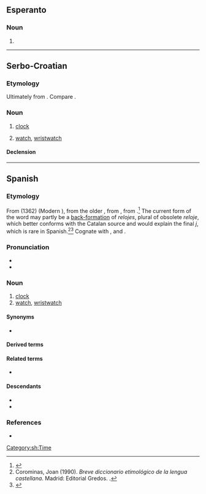 {{also|Reloj}}
==Esperanto==

===Noun===
{{eo-head}}

# {{eo-form of|rel|oj}}

----

==Serbo-Croatian==

===Etymology===
Ultimately from {{der|sh|grc-koi|ὡρολόγιον}}. Compare {{cog|el|ρολόι}}.

===Noun===
{{sh-noun|g=m}}
{{attention|sh|tone}}

# {{lb|sh|regional}} [[clock]]
#: {{syn|sh|sȃt}}
# {{lb|sh|regional}} [[watch]], [[wristwatch]]
#: {{syn|sh|sȃt}}

====Declension====
{{rfinfl|sh}}

[[Category:sh:Time]]

----

==Spanish==
{{wikipedia|lang=es}}

===Etymology===
From {{bor|es|roa-oca|relotge}} (1362) (Modern {{cog|ca|rellotge}}), from the older {{m|roa-oca|orollotge}}, from {{der|es|la|hōrologium}}, from {{der|es|grc|ὡρολόγιον}}.<ref>{{cite-book
|last=Gómez de Silva
|first=Guido
|year=1988
|title=Breve diccionario etimológico de la lengua española
|publisher=[[w:Fondo de Cultura Económica|Fondo de Cultura Económica]]
|location=Mexico
|language=es
|isbn=968-16-2812-8
}}</ref> The current form of the word may partly be a [[back-formation]] of ''relojes'', plural of obsolete ''reloje'', which better conforms with the Catalan source and would explain the final ''j'', which is rare in Spanish.<ref>Corominas, Joan (1990). ''Breve diccionario etimológico de la lengua castellana''. Madrid: Editorial Gredos. {{ISBN|84-249-1332-9}} {{ISBN|9788424913328}}.</ref><ref>{{cite-book
|last=Musa
|first=Héctor Eduardo
|year=2006
|title=Cómo mira y ve el argentino
|url=http://books.google.com/books?id=4MpdmSu66FQC&pg=PA101&lpg=PA101&dq=1362+relotge&source=bl&ots=qUw5xXkWUA&sig=lXEVYVT0UXSbygQQrPTJDnFgI6k&hl=en&ei=B8CwTuXREeWQsQK9-dm4AQ&sa=X&oi=book_result&ct=result&resnum=3&ved=0CDYQ6AEwAg#v=onepage&q=1362%20relotge&f=false
|publisher=Editorial Dunken
|location=Buenos Aires, Argentina
|language=es
|isbn=9870216218
}}</ref>
Cognate with {{cog|en|horologe}}, {{cog|fr|horloge}} and {{cog|it|orologio}}.

===Pronunciation===
* {{es-IPA}}
* {{es-IPA|relóg}}

===Noun===
{{es-noun|m|relojes}}

# [[clock]]
# [[watch]], [[wristwatch]]

====Synonyms====
* {{sense|watch|wristwatch}} {{l|es|reloj de pulsera|g=m}}

====Derived terms====
{{der3|es
|contra el reloj
|contrarreloj
|en sentido contrario a las agujas del reloj
|reloj analógico
|reloj atómico
|reloj cucú
|reloj de agua
|reloj de arena
|reloj de bolsillo
|reloj de campana
|reloj de cuco
|reloj de longitudes
|reloj de música
|reloj de pared
|reloj de péndola
|reloj de péndulo
|reloj de pie
|reloj de pulsera
|reloj de repetición
|reloj de sol
|reloj despertador
|reloj digital
|relojero
|reloj magistral
|reloj marino
|reloj molecular
|reloj solar
|relojería
|relojear}}

====Related terms====
* {{l|es|hora}}

====Descendants====
* {{desc|pt|relógio|bor=1}}
* {{desc|tl|relo|bor=1}}

===References===
<references />
* {{R:DRAE 2001}}

{{topics|es|Clocks|Time}}